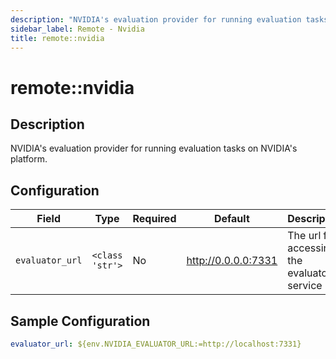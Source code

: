 ```yaml
---
description: "NVIDIA's evaluation provider for running evaluation tasks on NVIDIA's platform."
sidebar_label: Remote - Nvidia
title: remote::nvidia
---
```


# remote::nvidia

## Description

NVIDIA's evaluation provider for running evaluation tasks on NVIDIA's platform.

## Configuration

| Field | Type | Required | Default | Description |
|-------|------|----------|---------|-------------|
| `evaluator_url` | `<class 'str'>` | No | http://0.0.0.0:7331 | The url for accessing the evaluator service |

## Sample Configuration

```yaml
evaluator_url: ${env.NVIDIA_EVALUATOR_URL:=http://localhost:7331}
```
